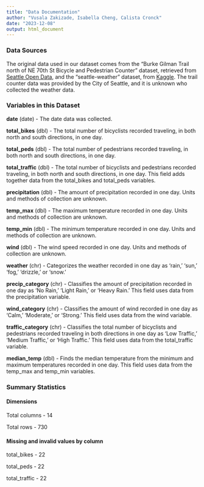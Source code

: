 ```yaml
---
title: "Data Documentation"
author: "Vusala Zakizade, Isabella Cheng, Calista Cronck"
date: "2023-12-08"
output: html_document
---
```


### Data Sources

The original data used in our dataset comes from the "Burke Gilman Trail north
of NE 70th St Bicycle and Pedestrian Counter" dataset, retrieved from [Seattle Open Data](https://data.seattle.gov/Transportation/Burke-Gilman-Trail-north-of-NE-70th-St-Bicycle-and/2z5v-ecg8),
and the "seattle-weather" dataset, from [Kaggle](https://www.kaggle.com/datasets/mahdiehhajian/seattle-weather).
The trail counter data was provided by the City of Seattle, and it is unknown who
collected the weather data.

### Variables in this Dataset
**date** (date) -
The date data was collected.

**total_bikes** (dbl) -
The total number of bicyclists recorded traveling, in both north and south
directions, in one day.

**total_peds** (dbl) -
The total number of pedestrians recorded traveling, in both north and south
directions, in one day.

**total_traffic** (dbl) -
The total number of bicyclists and pedestrians recorded traveling, in both north
and south directions, in one day. This field adds together data from the
total_bikes and total_peds variables.

**precipitation** (dbl) -
The amount of precipitation recorded in one day. Units and methods of collection
are unknown.

**temp_max** (dbl) -
The maximum temperature recorded in one day. Units and methods of collection are
unknown.

**temp_min** (dbl) -
The minimum temperature recorded in one day. Units and methods of collection are
unknown.

**wind** (dbl) -
The wind speed recorded in one day. Units and methods of collection are unknown.

**weather** (chr) -
Categorizes the weather recorded in one day as 'rain,' 'sun,' 'fog,' 'drizzle,'
or 'snow.'

**precip_category** (chr) -
Classifies the amount of precipitation recorded in one day as 'No Rain,' 'Light
Rain,' or 'Heavy Rain.' This field uses data from the precipitation variable.

**wind_category** (chr) -
Classifies the amount of wind recorded in one day as 'Calm,' 'Moderate,' or
'Strong.' This field uses data from the wind variable.

**traffic_category** (chr) -
Classifies the total number of bicyclists and
pedestrians recorded traveling in both directions in one day as 'Low Traffic,'
'Medium Traffic,' or 'High Traffic.' This field uses data from the total_traffic
variable.

**median_temp** (dbl) -
Finds the median temperature from the minimum and maximum temperatures recorded
in one day. This field uses data from the temp_max and temp_min variables.

### Summary Statistics
#### Dimensions
Total columns - 14

Total rows - 730

#### Missing and invalid values by column
total_bikes - 22

total_peds - 22

total_traffic - 22